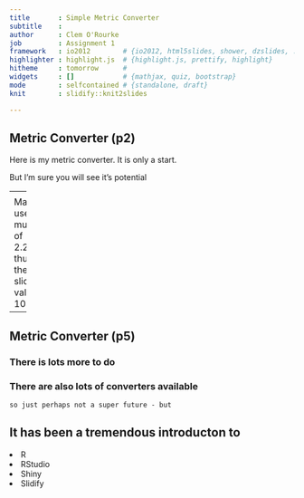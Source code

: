 ```yaml
---
title       : Simple Metric Converter
subtitle    : 
author      : Clem O'Rourke
job         : Assignment 1
framework   : io2012        # {io2012, html5slides, shower, dzslides, ...}
highlighter : highlight.js  # {highlight.js, prettify, highlight}
hitheme     : tomorrow      # 
widgets     : []            # {mathjax, quiz, bootstrap}
mode        : selfcontained # {standalone, draft}
knit        : slidify::knit2slides

---
```

<h2>  Metric Converter (p2)</h2>

Here is my metric converter.  It is only a start.



But I'm sure you will see it's potential
       



---
<h2>  Metric Converter (p3)</h2>

So far we can convert 
<li>Centimetres to Inches </li>
<li>Kilograms to pounds </li>

A pull down box is used to select either Length or Mass. 
A slider is used to specify the number of units. 

Length uses a multiplier of 0.393700787 
For example, if the slider value is 10 then 
```r
10*0.393700787
```

---
<h2>  Metric Converter (p4)</h2>

Mass uses a multiplier of 2.20462 
thus, if the slider value is 10 then 
```r
10*2.20462
```


---
<h2>  Metric Converter  (p5)</h2>



<h3>  There is lots more to do</h3>
<h3>  There are also lots of converters available</h3>
    so just perhaps not a super future - but
<h2>  It has been a tremendous introducton to</h2>

<li> R </li>
<li> RStudio </li>
<li> Shiny </li>
<li> Slidify </li>
